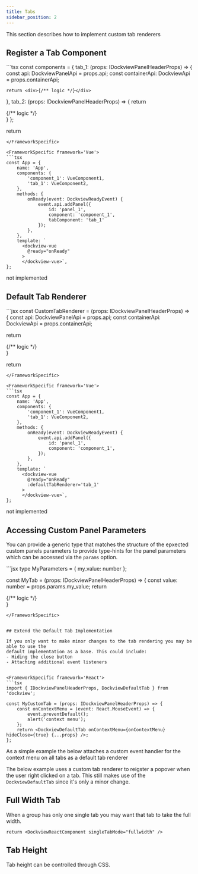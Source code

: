 ```yaml
---
title: Tabs
sidebar_position: 2
---
```



This section describes how to implement custom tab renderers

## Register a Tab Component

<FrameworkSpecific framework='React'>
```tsx
const components = {
  tab_1: (props: IDockviewPanelHeaderProps) => {
    const api: DockviewPanelApi  = props.api;
    const containerApi: DockviewApi  = props.containerApi;

    return <div>{/** logic */}</div>
  },
  tab_2: (props: IDockviewPanelHeaderProps) => {
    return <div>{/** logic */}</div>
  }
};

return <DockviewReact tabComponents={tabComponents}/>
```
</FrameworkSpecific>

<FrameworkSpecific framework='Vue'>
```tsx
const App = {
    name: 'App',
    components: {
        'component_1': VueComponent1,
        'tab_1': VueComponent2,
    },
    methods: {
        onReady(event: DockviewReadyEvent) {
            event.api.addPanel({
                id: 'panel_1',
                component: 'component_1',
                tabComponent: 'tab_1'
            });
        },
    },
    template: `
      <dockview-vue
        @ready="onReady"
      >
      </dockview-vue>`,
};
```
</FrameworkSpecific>

<FrameworkSpecific framework='JavaScript'>
not implemented
</FrameworkSpecific>


## Default Tab Renderer

<FrameworkSpecific framework='React'>
```jsx
const CustomTabRenderer = (props: IDockviewPanelHeaderProps) => {
  const api: DockviewPanelApi  = props.api;
  const containerApi: DockviewApi  = props.containerApi;

  return <div>{/** logic */}</div>
}

return <DockviewReact defaultTabRenderer={CustomTabRenderer}/>
```
</FrameworkSpecific>

<FrameworkSpecific framework='Vue'>
```tsx
const App = {
    name: 'App',
    components: {
        'component_1': VueComponent1,
        'tab_1': VueComponent2,
    },
    methods: {
        onReady(event: DockviewReadyEvent) {
            event.api.addPanel({
                id: 'panel_1',
                component: 'component_1',
            });
        },
    },
    template: `
      <dockview-vue
        @ready="onReady"
        :defaultTabRenderer='tab_1'
      >
      </dockview-vue>`,
};
```
</FrameworkSpecific>

<FrameworkSpecific framework='JavaScript'>
not implemented
</FrameworkSpecific>

## Accessing Custom Panel Parameters

You can provide a generic type that matches the structure of the epxected custom panels parameters
to provide type-hints for the panel parameters which can be accessed via the `params` option.

<FrameworkSpecific framework='React'>
```jsx
type MyParameters = { my_value: number };

const MyTab = (props: IDockviewPanelHeaderProps<MyParameters>) => {
  const value: number = props.params.my_value;
  return <div>{/** logic */}</div>
}
```
</FrameworkSpecific>


## Extend the Default Tab Implementation

If you only want to make minor changes to the tab rendering you may be able to use the
default implementation as a base. This could include:
- Hiding the close button
- Attaching additional event listeners


<FrameworkSpecific framework='React'>
```tsx
import { IDockviewPanelHeaderProps, DockviewDefaultTab } from 'dockview';

const MyCustomTab = (props: IDockviewPanelHeaderProps) => {
    const onContextMenu = (event: React.MouseEvent) => {
        event.preventDefault();
        alert('context menu');
    };
    return <DockviewDefaultTab onContextMenu={onContextMenu} hideClose={true} {...props} />;
};
```
</FrameworkSpecific>

As a simple example the below attaches a custom event handler for the context menu on all tabs as a default tab renderer

The below example uses a custom tab renderer to reigster a popover when the user right clicked on a tab.
This still makes use of the `DockviewDefaultTab` since it's only a minor change.

<CodeRunner id="dockview/custom-header"/>

## Full Width Tab

When a group has only one single tab you may want that tab to take the full width.

<FrameworkSpecific framework='React'>
  <DocRef declaration="IDockviewReactProps" methods={['singleTabMode']} />
</FrameworkSpecific>

<FrameworkSpecific framework='Vue'>
  <DocRef declaration="IDockviewVueProps" methods={['singleTabMode']} />
</FrameworkSpecific>

<FrameworkSpecific framework='JavaScript'>
  <DocRef declaration="DockviewComponentOptions" methods={['singleTabMode']} />
</FrameworkSpecific>

```tsx
return <DockviewReactComponent singleTabMode="fullwidth" />
```

<MultiFrameworkContainer
    sandboxId="fullwidthtab-dockview"
    react={DockviewNative}
    typescript={attachNativeDockview}
/>

## Tab Height

Tab height can be controlled through CSS.

